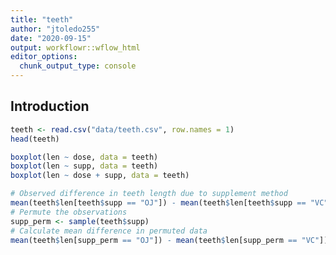 ```yaml
---
title: "teeth"
author: "jtoledo255"
date: "2020-09-15"
output: workflowr::wflow_html
editor_options:
  chunk_output_type: console
---
```


## Introduction

```r
teeth <- read.csv("data/teeth.csv", row.names = 1)
head(teeth)
```

```r
boxplot(len ~ dose, data = teeth) 
boxplot(len ~ supp, data = teeth) 
boxplot(len ~ dose + supp, data = teeth)
```

```r
# Observed difference in teeth length due to supplement method 
mean(teeth$len[teeth$supp == "OJ"]) - mean(teeth$len[teeth$supp == "VC"]) 
# Permute the observations
supp_perm <- sample(teeth$supp)
# Calculate mean difference in permuted data
mean(teeth$len[supp_perm == "OJ"]) - mean(teeth$len[supp_perm == "VC"]) 
```
